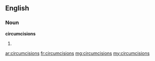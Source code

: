 ==English==

===Noun===
'''circumcisions'''

# {{plural of|circumcision}}

[[ar:circumcisions]]
[[fr:circumcisions]]
[[mg:circumcisions]]
[[my:circumcisions]]